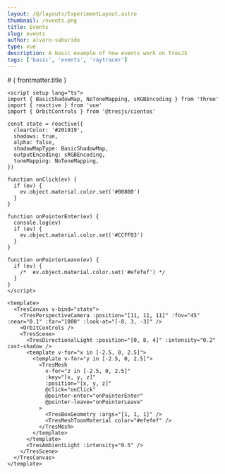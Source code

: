 ```yaml
---
layout: /@/layouts/ExperimentLayout.astro
thumbnail: /events.png
title: Events
slug: events
author: alvaro-saburido
type: vue
description: A basic example of how events work on TresJS
tags: ['basic', 'events', 'raytracer']
---
```



<Events client:only />

<TheInfo >
# { frontmatter.title }

```vue
<script setup lang="ts">
import { BasicShadowMap, NoToneMapping, sRGBEncoding } from 'three'
import { reactive } from 'vue'
import { OrbitControls } from '@tresjs/cientos'

const state = reactive({
  clearColor: '#201919',
  shadows: true,
  alpha: false,
  shadowMapType: BasicShadowMap,
  outputEncoding: sRGBEncoding,
  toneMapping: NoToneMapping,
})

function onClick(ev) {
  if (ev) {
    ev.object.material.color.set('#00800')
  }
}

function onPointerEnter(ev) {
  console.log(ev)
  if (ev) {
    ev.object.material.color.set('#CCFF03')
  }
}

function onPointerLeave(ev) {
  if (ev) {
    /*  ev.object.material.color.set('#efefef') */
  }
}
</script>

<template>
  <TresCanvas v-bind="state">
    <TresPerspectiveCamera :position="[11, 11, 11]" :fov="45" :near="0.1" :far="1000" :look-at="[-8, 3, -3]" />
    <OrbitControls />
    <TresScene>
      <TresDirectionalLight :position="[0, 8, 4]" :intensity="0.2" cast-shadow />
      <template v-for="x in [-2.5, 0, 2.5]">
        <template v-for="y in [-2.5, 0, 2.5]">
          <TresMesh
            v-for="z in [-2.5, 0, 2.5]"
            :key="[x, y, z]"
            :position="[x, y, z]"
            @click="onClick"
            @pointer-enter="onPointerEnter"
            @pointer-leave="onPointerLeave"
          >
            <TresBoxGeometry :args="[1, 1, 1]" />
            <TresMeshToonMaterial color="#efefef" />
          </TresMesh>
        </template>
      </template>
      <TresAmbientLight :intensity="0.5" />
    </TresScene>
  </TresCanvas>
</template>
```

</TheInfo>
